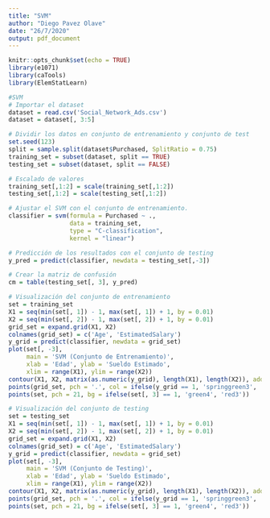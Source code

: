```yaml
---
title: "SVM"
author: "Diego Pavez Olave"
date: "26/7/2020"
output: pdf_document
---
```


```r
knitr::opts_chunk$set(echo = TRUE)
library(e1071)
library(caTools)
library(ElemStatLearn)
```


```r
#SVM
# Importar el dataset
dataset = read.csv('Social_Network_Ads.csv')
dataset = dataset[, 3:5]

```

```r
# Dividir los datos en conjunto de entrenamiento y conjunto de test
set.seed(123)
split = sample.split(dataset$Purchased, SplitRatio = 0.75)
training_set = subset(dataset, split == TRUE)
testing_set = subset(dataset, split == FALSE)
```

```r
# Escalado de valores
training_set[,1:2] = scale(training_set[,1:2])
testing_set[,1:2] = scale(testing_set[,1:2])
```
```r
# Ajustar el SVM con el conjunto de entrenamiento.
classifier = svm(formula = Purchased ~ ., 
                 data = training_set,
                 type = "C-classification",
                 kernel = "linear")
```

```r
# Predicción de los resultados con el conjunto de testing
y_pred = predict(classifier, newdata = testing_set[,-3])
```

```r
# Crear la matriz de confusión
cm = table(testing_set[, 3], y_pred)
```

```r
# Visualización del conjunto de entrenamiento
set = training_set
X1 = seq(min(set[, 1]) - 1, max(set[, 1]) + 1, by = 0.01)
X2 = seq(min(set[, 2]) - 1, max(set[, 2]) + 1, by = 0.01)
grid_set = expand.grid(X1, X2)
colnames(grid_set) = c('Age', 'EstimatedSalary')
y_grid = predict(classifier, newdata = grid_set)
plot(set[, -3],
     main = 'SVM (Conjunto de Entrenamiento)',
     xlab = 'Edad', ylab = 'Sueldo Estimado',
     xlim = range(X1), ylim = range(X2))
contour(X1, X2, matrix(as.numeric(y_grid), length(X1), length(X2)), add = TRUE)
points(grid_set, pch = '.', col = ifelse(y_grid == 1, 'springgreen3', 'tomato'))
points(set, pch = 21, bg = ifelse(set[, 3] == 1, 'green4', 'red3'))
```

```r
# Visualización del conjunto de testing
set = testing_set
X1 = seq(min(set[, 1]) - 1, max(set[, 1]) + 1, by = 0.01)
X2 = seq(min(set[, 2]) - 1, max(set[, 2]) + 1, by = 0.01)
grid_set = expand.grid(X1, X2)
colnames(grid_set) = c('Age', 'EstimatedSalary')
y_grid = predict(classifier, newdata = grid_set)
plot(set[, -3],
     main = 'SVM (Conjunto de Testing)',
     xlab = 'Edad', ylab = 'Sueldo Estimado',
     xlim = range(X1), ylim = range(X2))
contour(X1, X2, matrix(as.numeric(y_grid), length(X1), length(X2)), add = TRUE)
points(grid_set, pch = '.', col = ifelse(y_grid == 1, 'springgreen3', 'tomato'))
points(set, pch = 21, bg = ifelse(set[, 3] == 1, 'green4', 'red3'))
```